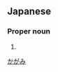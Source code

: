 ==Japanese==
{{ja-kanjitab|各|務}}

===Proper noun===
{{ja-pos|proper|かがみ}}

# {{surname|lang=ja}}

[[Category:Japanese surnames|かがみ]]